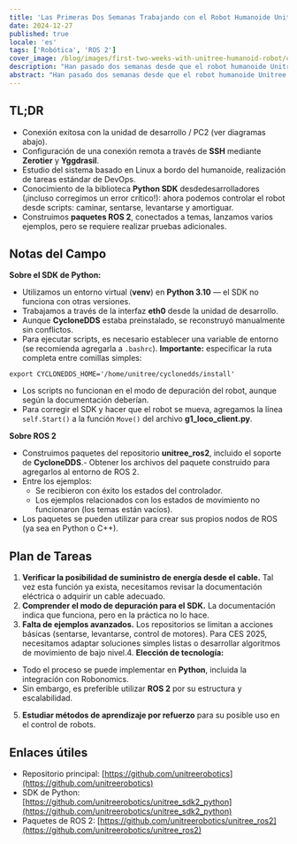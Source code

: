 ```yaml
---
title: 'Las Primeras Dos Semanas Trabajando con el Robot Humanoide Unitree G1'
date: 2024-12-27
published: true
locale: 'es'
tags: ['Robótica', 'ROS 2']
cover_image: /blog/images/first-two-weeks-with-unitree-humanoid-robot/cover.webp
description: "Han pasado dos semanas desde que el robot humanoide Unitree G1 llegó al laboratorio de Robonomics. Un equipo de al menos cinco ingenieros con maestrías en robótica se puso inmediatamente a trabajar estudiando y programando el nuevo dispositivo. ¡Queremos compartir las primeras noticias del campo: impresiones, hallazgos y desafíos en el camino hacia, esperamos, una revolución humanoide!"
abstract: "Han pasado dos semanas desde que el robot humanoide Unitree G1 llegó al laboratorio de Robonomics. Un equipo de al menos cinco ingenieros con maestrías en robótica se puso inmediatamente a trabajar estudiando y programando el nuevo dispositivo. ¡Queremos compartir las primeras noticias del campo: impresiones, hallazgos y desafíos en el camino hacia, esperamos, una revolución humanoide!"
---
```


## TL;DR

- Conexión exitosa con la unidad de desarrollo / PC2 (ver diagramas abajo).
- Configuración de una conexión remota a través de **SSH** mediante **Zerotier** y **Yggdrasil**.
- Estudio del sistema basado en Linux a bordo del humanoide, realización de tareas estándar de DevOps.
- Conocimiento de la biblioteca **Python SDK** desdedesarrolladores (¡incluso corregimos un error crítico!): ahora podemos controlar el robot desde scripts: caminar, sentarse, levantarse y amortiguar.
- Construimos **paquetes ROS 2**, conectados a temas, lanzamos varios ejemplos, pero se requiere realizar pruebas adicionales.

<RbImage zoom src="/blog/images/first-two-weeks-with-unitree-humanoid-robot/image-schemes.webp" alt="Transmisión de datos del robot humanoide Unitree" />

## Notas del Campo

**Sobre el SDK de Python:**

- Utilizamos un entorno virtual (**venv**) en **Python 3.10** — el SDK no funciona con otras versiones.
- Trabajamos a través de la interfaz **eth0** desde la unidad de desarrollo.
- Aunque **CycloneDDS** estaba preinstalado, se reconstruyó manualmente sin conflictos.
- Para ejecutar scripts, es necesario establecer una variable de entorno (se recomienda agregarla a `.bashrc`). **Importante:** especificar la ruta completa entre comillas simples:

<RbCode>

```
export CYCLONEDDS_HOME='/home/unitree/cyclonedds/install'
```
</RbCode>

- Los scripts no funcionan en el modo de depuración del robot, aunque según la documentación deberían.
- Para corregir el SDK y hacer que el robot se mueva, agregamos la línea `self.Start()` a la función `Move()` del archivo **g1_loco_client.py**.

**Sobre ROS 2**

- Construimos paquetes del repositorio **unitree_ros2**, incluido el soporte de **CycloneDDS**.- Obtener los archivos del paquete construido para agregarlos al entorno de ROS 2.
- Entre los ejemplos:
  - Se recibieron con éxito los estados del controlador.
  - Los ejemplos relacionados con los estados de movimiento no funcionaron (los temas están vacíos).
- Los paquetes se pueden utilizar para crear sus propios nodos de ROS (ya sea en Python o C++).

<RbGridWrapper columns="2" textAlign="center" align="end">
  <RbGridElement>
    <RbImage zoom src="/blog/images/first-two-weeks-with-unitree-humanoid-robot/first-entering.webp" alt="Primer ingreso del robot humanoide Unitree" />
  </RbGridElement>
  <RbGridElement>
    <RbImage zoom src="/blog/images/first-two-weeks-with-unitree-humanoid-robot/cyclonedds-error.webp" alt="Error de CycloneDDS del robot humanoide Unitree" />
  </RbGridElement>
</RbGridWrapper>

## Plan de Tareas

1. **Verificar la posibilidad de suministro de energía desde el cable.** Tal vez esta función ya exista, necesitamos revisar la documentación eléctrica o adquirir un cable adecuado.
2. **Comprender el modo de depuración para el SDK.** La documentación indica que funciona, pero en la práctica no lo hace.
3. **Falta de ejemplos avanzados.** Los repositorios se limitan a acciones básicas (sentarse, levantarse, control de motores). Para CES 2025, necesitamos adaptar soluciones simples listas o desarrollar algoritmos de movimiento de bajo nivel.4. **Elección de tecnología:**
  - Todo el proceso se puede implementar en **Python**, incluida la integración con Robonomics.
  - Sin embargo, es preferible utilizar **ROS 2** por su estructura y escalabilidad.
5. **Estudiar métodos de aprendizaje por refuerzo** para su posible uso en el control de robots.

## Enlaces útiles

- Repositorio principal: [https://github.com/unitreerobotics](https://github.com/unitreerobotics)   
- SDK de Python: [https://github.com/unitreerobotics/unitree_sdk2_python](https://github.com/unitreerobotics/unitree_sdk2_python)   
- Paquetes de ROS 2: [https://github.com/unitreerobotics/unitree_ros2](https://github.com/unitreerobotics/unitree_ros2)  